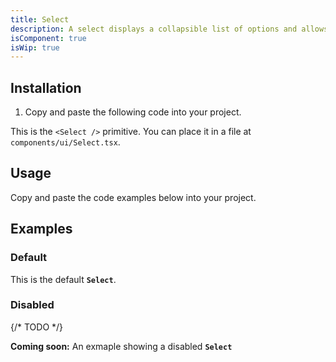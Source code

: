 ```yaml
---
title: Select
description: A select displays a collapsible list of options and allows a user to select one of them.
isComponent: true
isWip: true
---
```


## Installation

1. Copy and paste the following code into your project.

This is the `<Select />` primitive. You can place it in a file at `components/ui/Select.tsx`.

## Usage

Copy and paste the code examples below into your project.

<ComponentSource src="../../packages/ui/src/Select.tsx" />

## Examples

### Default

This is the default **`Select`**.

<ComponentExample name="Select" story="default" />

### Disabled

{/* TODO */}

**Coming soon:** An exmaple showing a disabled **`Select`**
